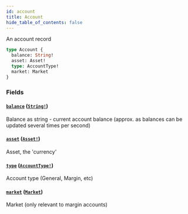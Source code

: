 ```yaml
---
id: account
title: Account
hide_table_of_contents: false
---
```



An account record

```graphql
type Account {
  balance: String!
  asset: Asset!
  type: AccountType!
  market: Market
}
```


### Fields

#### [`balance`](#) ([`String!`](/docs/mainnet/graphql/scalars/string))

Balance as string - current account balance (approx. as balances can be updated several times per second)


#### [`asset`](#) ([`Asset!`](/docs/mainnet/graphql/objects/asset))

Asset, the 'currency'


#### [`type`](#) ([`AccountType!`](/docs/mainnet/graphql/enums/account-type))

Account type (General, Margin, etc)


#### [`market`](#) ([`Market`](/docs/mainnet/graphql/objects/market))

Market (only relevant to margin accounts)




